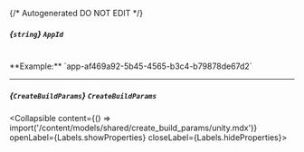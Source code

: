 {/* Autogenerated DO NOT EDIT  */}

##### *{`string`}* `AppId`
<br/>
**Example:** `app-af469a92-5b45-4565-b3c4-b79878de67d2`

---
##### *{`CreateBuildParams`}* `CreateBuildParams`
<Collapsible content={() => import('/content/models/shared/create_build_params/unity.mdx')} openLabel={Labels.showProperties} closeLabel={Labels.hideProperties}>
</Collapsible>


